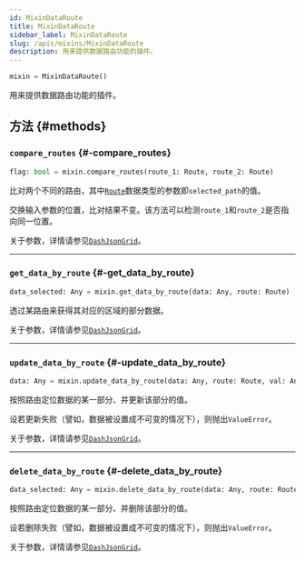 ```yaml
---
id: MixinDataRoute
title: MixinDataRoute
sidebar_label: MixinDataRoute
slug: /apis/mixins/MixinDataRoute
description: 用来提供数据路由功能的插件。
---
```




<APITopBar type="class" isMixin={true} source="mixins.py#L227" />

```python
mixin = MixinDataRoute()
```

用来提供数据路由功能的插件。

## 方法 {#methods}

### <IconObjType type="method"/> `compare_routes` {#-compare_routes}

```python
flag: bool = mixin.compare_routes(route_1: Route, route_2: Route)
```

比对两个不同的路由，其中[`Route`](./Route.mdx)数据类型的参数即`selected_path`的值。

交换输入参数的位置，比对结果不变。该方法可以检测`route_1`和`route_2`是否指向同一位置。

关于参数，详情请参见[`DashJsonGrid`](../DashJsonGrid.mdx#-compare_routes)。

---

### <IconObjType type="method"/> `get_data_by_route` {#-get_data_by_route}

```python
data_selected: Any = mixin.get_data_by_route(data: Any, route: Route)
```

透过某路由来获得其对应的区域的部分数据。

关于参数，详情请参见[`DashJsonGrid`](../DashJsonGrid.mdx#-get_data_by_route)。

---

### <IconObjType type="method"/> `update_data_by_route` {#-update_data_by_route}

```python
data: Any = mixin.update_data_by_route(data: Any, route: Route, val: Any)
```

按照路由定位数据的某一部分、并更新该部分的值。

设若更新失败（譬如，数据被设置成不可变的情况下），则抛出`ValueError`。

关于参数，详情请参见[`DashJsonGrid`](../DashJsonGrid.mdx#-update_data_by_route)。

---

### <IconObjType type="method"/> `delete_data_by_route` {#-delete_data_by_route}

```python
data_selected: Any = mixin.delete_data_by_route(data: Any, route: Route)
```

按照路由定位数据的某一部分、并删除该部分的值。

设若删除失败（譬如，数据被设置成不可变的情况下），则抛出`ValueError`。

关于参数，详情请参见[`DashJsonGrid`](../DashJsonGrid.mdx#-delete_data_by_route)。
